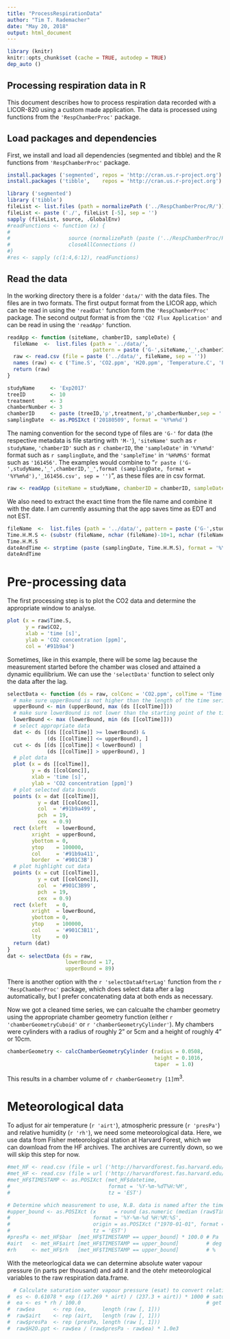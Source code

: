 ```yaml
---
title: "ProcessRespirationData"
author: "Tim T. Rademacher"
date: "May 20, 2018"
output: html_document
---
```


```r
library (knitr)
knitr::opts_chunk$set (cache = TRUE, autodep = TRUE)
dep_auto ()
```

## Processing respiration data in R

This document describes how to process respiration data recorded with a LICOR-820 using a custom made application. The data is processed using functions from the `'RespChamberProc'` package.

## Load packages and dependencies

First, we install and load all dependencies (segmented and tibble) and the R functions from `'RespChamberProc'` package.
```r
install.packages ('segmented', repos = 'http://cran.us.r-project.org')
install.packages ('tibble',    repos = 'http://cran.us.r-project.org')
```
``` r
library ('segmented')
library ('tibble')
fileList <- list.files (path = normalizePath ('../RespChamberProc/R/'))
fileList <- paste ('./', fileList [-5], sep = '')
sapply (fileList, source, .GlobalEnv)
#readFunctions <- function (x) { 
#                   
#                   source (normalizePath (paste ('../RespChamberProc/R/', Rfiles [x], sep = '')), keep.source = TRUE)
#                   closeAllConnections ()
#}
#res <- sapply (c(1:4,6:12), readFunctions)
```

## Read the data

In the working directory there is a folder `'data/'` with the data files. The files are in two formats. The first output format from the LICOR app, which can be read in using the `'readDat'` function form the `'RespChamberProc'` package. The second output format is from the `'CO2 Flux Application'` and can be read in using the `'readApp'` function. 

``` r
readApp <- function (siteName, chamberID, sampleDate) {
  fileName  <-  list.files (path = '../data/',
                            pattern = paste ('G-',siteName,'_',chamberID,'_',format (sampleDate, format = '%Y%m%d'),'_', sep = ''))
  raw <- read.csv (file = paste ('../data/', fileName, sep = ''))
  names (raw) <- c ('Time.S', 'CO2.ppm', 'H20.ppm', 'Temperature.C', 'Pressure.kPa')
  return (raw)
}
```
``` r
studyName     <- 'Exp2017'
treeID        <- 10
treatment     <- 3
chamberNumber <- 3
chamberID     <- paste (treeID,'p',treatment,'p',chamberNumber,sep = '')
samplingDate  <- as.POSIXct ('20180509', format = '%Y%m%d')
```

The naming convention for the second type of files are `'G-'` for data (the respective metadata is file starting with `'M-'`), `'siteName'` such as `r studyName`, `'chamberID'` such as `r chamberID`, the `'sampleDate'` in `'%Y%m%d'` format such as `r samplingDate`, and the `'sampleTime'` in `'%H%M%S'` format such as `'161456'`. The examples would combine to "`r paste ('G-',studyName,'_',chamberID,'_',format (samplingDate, format = '%Y%m%d'),'_161456.csv', sep = '')`", as these files are in csv format. 

``` r
raw <- readApp (siteName = studyName, chamberID = chamberID, sampleDate = samplingDate)
```

We also need to extract the exact time from the file name and combine it with the date. I am currently assuming that the app saves time as EDT and not EST.
``` r
fileName  <-  list.files (path = '../data/', pattern = paste ('G-',studyName,'_',chamberID,'_',format (samplingDate, format = '%Y%m%d'),'_', sep = ''))
Time.H.M.S <- (substr (fileName, nchar (fileName)-10+1, nchar (fileName)-4))
Time.H.M.S
dateAndTime <- strptime (paste (samplingDate, Time.H.M.S), format = '%Y-%m-%d %H%M%S')
dateAndTime
```

# Pre-processing data

The first processing step is to plot the CO2 data and determine the appropriate window to analyse.

``` r
plot (x = raw$Time.S,
      y = raw$CO2,
      xlab = 'time [s]',
      ylab = 'CO2 concentration [ppm]',
      col = '#91b9a4')
```

Sometimes, like in this example, there will be some lag because the measurement started before the chamber was closed and attained a dynamic equilibrium. We can use the `'selectData'` function to select only the data after the lag.

``` r
selectData <- function (ds = raw, colConc = 'CO2.ppm', colTime = 'Time.S', lowerBound = 0, upperBound = 1e6) {
  # make sure upperBound is not higher than the length of the time series
  upperBound <- min (upperBound, max (ds [[colTime]]))
  # make sure lowerBound is not lower than the starting point of the time series
  lowerBound <- max (lowerBound, min (ds [[colTime]]))
  # select appropriate data
  dat <- ds [(ds [[colTime]] >= lowerBound) & 
             (ds [[colTime]] <= upperBound), ]
  cut <- ds [(ds [[colTime]] < lowerBound) | 
             (ds [[colTime]] > upperBound), ]
  # plot data
  plot (x = ds [[colTime]],
        y = ds [[colConc]],
        xlab = 'time [s]',
        ylab = 'CO2 concentration [ppm]')
  # plot selected data bounds
  points (x = dat [[colTime]],
          y = dat [[colConc]],
          col  = '#91b9a499',
          pch  = 19,
          cex  = 0.9)
  rect (xleft   = lowerBound, 
        xright  = upperBound,
        ybottom = 0,
        ytop    = 100000,
        col     = '#91b9a411',
        border  = '#901C3B')
  # plot highlight cut data
  points (x = cut [[colTime]],
          y = cut [[colConc]],
          col  = '#901C3B99',
          pch  = 19,
          cex  = 0.9)
  rect (xleft   = 0, 
        xright  = lowerBound,
        ybottom = 0,
        ytop    = 100000,
        col     = '#901C3B11',
        lty     = 0)
  return (dat)
}
dat <- selectData (ds = raw, 
                   lowerBound = 17,
                   upperBound = 89)
```

There is another option with the `r 'selectDataAfterLag'` function from the `r 'RespChamberProc'` package, which does select data after a lag automatically, but I prefer concatenating data at both ends as necessary.

Now we got a cleaned time series, we can calcualte the chamber geometry using the appropriate chamber geometry function (either `r 'chamberGeometryCuboid'` or `r 'chamberGeometryCylinder'`). My chambers were cylinders with a radius of roughly 2" or 5cm and a height of roughly 4" or 10cm.

``` r
chamberGeometry <- calcChamberGeometryCylinder (radius = 0.0508,
                                                height = 0.1016,
                                                taper  = 1.0)
```

This results in a chamber volume of `r chamberGeometry [1]`m<sup>3</sup>. 

# Meteorological data
To adjust for air temperature (`r 'airt'`), atmospheric pressure (`r 'presPa'`) and relative humidity (`r 'rh'`), we need some meteorological data. Here, we use data from Fisher meteorological station at Harvard Forest, which we can download from the HF archives. The archives are currently down, so we will skip this step for now.
``` r
#met_HF <- read.csv (file = url ('http://harvardforest.fas.harvard.edu/data/p00/hf001/hf001-10-15min-m.csv'))
#met_HF <- read.csv (file = url ('http://harvardforest.fas.harvard.edu/sites/harvardforest.fas.harvard.edu/files/weather/qfm.csv'))
#met_HF$TIMESTAMP <- as.POSIXct (met_HF$datetime, 
#                                format = '%Y-%m-%dT%H:%M',
#                                tz = 'EST') 

# Determine which measurement to use, N.B. data is named after the time at the end of the 15 minute interval
#upper_bound <- as.POSIXct (x      = round (as.numeric (median (raw$Time.S)) / (15 * 60)) * (15 * 60) + (15 * 60), 
#                           format = '%Y-%m-%d %H:%M:%S',
#                           origin = as.POSIXct ("1970-01-01", format = '%Y-%m-%d', tz = 'UTC'), 
#                           tz = 'EST')
#presPa <- met_HF$bar  [met_HF$TIMESTAMP == upper_bound] * 100.0 # Pa
#airt   <- met_HF$airt [met_HF$TIMESTAMP == upper_bound]         # deg C
#rh     <- met_HF$rh   [met_HF$TIMESTAMP == upper_bound]         # %
```

With the meteorlogical data we can determine absolute water vapour pressure (in parts per thousand) and add it and the otehr meteorological variables to the raw respiration data.frame.

``` r
  # Calculate saturation water vapour pressure (esat) to convert relative humidity
#  es <- 0.61078 * exp ((17.269 * airt) / (237.3 + airt)) * 1000 # saturated water pressure [Pa]
#  ea <- es * rh / 100.0                                         # get actual water vapour pressure [Pa]
#  raw$ea      <- rep (ea,     length (raw [, 1]))
#  raw$airt    <- rep (airt,   length (raw [, 1]))
#  raw$presPa  <- rep (presPa, length (raw [, 1]))
#  raw$H2O.ppt <- raw$ea / (raw$presPa - raw$ea) * 1.0e3
  ```
